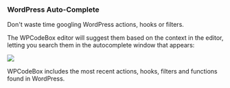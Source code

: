 
### WordPress Auto-Complete

Don't waste time googling WordPress actions, hooks or filters. 

The WPCodeBox editor will suggest them based on the context in the editor, letting you search them in the autocomplete window that appears:

<Image src='/images/wordpress_autocomplete.png' width={1045} height={338} />

WPCodeBox includes the most recent actions, hooks, filters and functions found in WordPress.